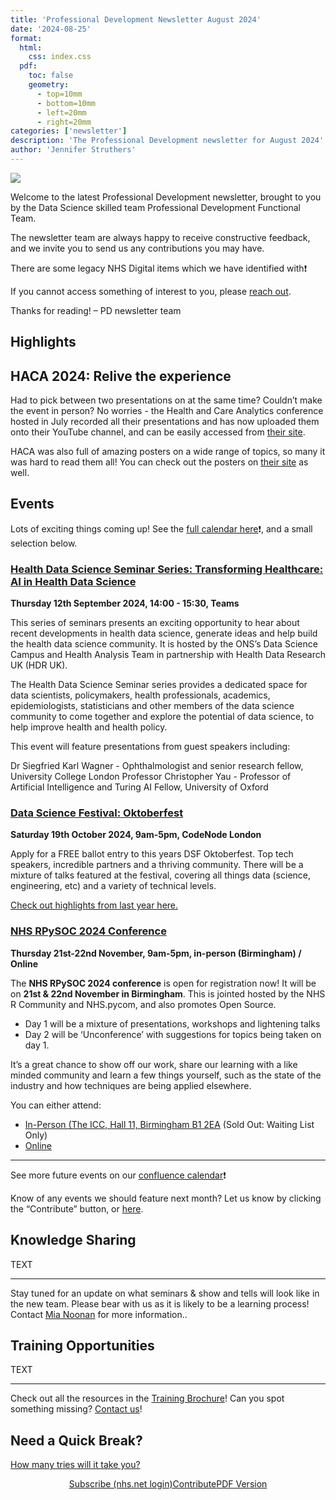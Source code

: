 ```yaml
---
title: 'Professional Development Newsletter August 2024'
date: '2024-08-25'
format:
  html:
    css: index.css
  pdf:
    toc: false
    geometry: 
      - top=10mm
      - bottom=10mm
      - left=20mm
      - right=20mm
categories: ['newsletter']
description: 'The Professional Development newsletter for August 2024'
author: 'Jennifer Struthers'
---
```


![](../../images/banner_august.png)

Welcome to the latest Professional Development newsletter, brought to you by the Data Science skilled team Professional Development Functional Team. 

The newsletter team are always happy to receive constructive feedback, and we invite you to send us any contributions you may have. 

There are some legacy NHS Digital items which we have identified with❗

If you cannot access something of interest to you, please [reach out](https://github.com/nhsengland/datascience-pd-newsletter/issues/new){target="_blank"}. 

Thanks for reading! – PD newsletter team 

<div class="section-heading">
# Highlights
</div>

## HACA 2024: Relive the experience

Had to pick between two presentations on at the same time? Couldn't make the event in person? No worries - the Health and Care Analytics conference hosted in July recorded all their presentations and has now uploaded them onto their YouTube channel, and can be easily accessed from [their site](https://haca-conference.nhs.uk/programme/){target="_blank"}.

HACA was also full of amazing posters on a wide range of topics, so many it was hard to read them all! You can check out the posters on [their site](https://haca-conference.nhs.uk/haca-24-posters/){target="_blank"} as well.


<div class="section-heading">
# Events
</div>
Lots of exciting things coming up! See the [full calendar here](https://nhsd-confluence.digital.nhs.uk/display/DAT/calendars){target="_blank"}❗, and a small selection below.


### [Health Data Science Seminar Series: Transforming Healthcare: AI in Health Data Science](https://www.eventbrite.co.uk/e/health-data-science-seminar-series-tickets-947750486217?aff=ebdssbdestsearch){target="_blank"}
**Thursday 12th September 2024, 14:00 - 15:30, Teams**

This series of seminars presents an exciting opportunity to hear about recent developments in health data science, generate ideas and help build the health data science community. It is hosted by the ONS's Data Science Campus and Health Analysis Team in partnership with Health Data Research UK (HDR UK).

The Health Data Science Seminar series provides a dedicated space for data scientists, policymakers, health professionals, academics, epidemiologists, statisticians and other members of the data science community to come together and explore the potential of data science, to help improve health and health policy.

This event will feature presentations from guest speakers including:

Dr Siegfried Karl Wagner - Ophthalmologist and senior research fellow, University College London
Professor Christopher Yau - Professor of Artificial Intelligence and Turing AI Fellow, University of Oxford

### [Data Science Festival: Oktoberfest](https://datasciencefestival.com/event/oktoberfest-2024/){target="_blank"}
**Saturday 19th October 2024, 9am-5pm, CodeNode London**

Apply for a FREE ballot entry to this years DSF Oktoberfest. Top tech speakers, incredible partners and a thriving community. There will be a mixture of talks featured at the festival, covering all things data (science, engineering, etc) and a variety of technical levels. 

[Check out highlights from last year here.](https://www.youtube.com/playlist?list=PLwzX3WM0AfxopbhVhGCA373Xk-7wNhLfq){target="_blank"}

### [NHS RPySOC 2024 Conference](https://nhsrcommunity.com/events/nhs-r-nhs-pycom-open-source-conference-nhs-rpysoc-2024-2024-ticket-for-in-person-attendance-on-thursday-21-november-2024/){target="_blank"}
**Thursday 21st-22nd November, 9am-5pm, in-person (Birmingham) / Online**

The **NHS RPySOC 2024 conference** is open for registration now! It will be on **21st & 22nd November in Birmingham**.
This is jointed hosted by the NHS R Community and NHS.pycom, and also promotes Open Source.

- Day 1 will be a mixture of presentations, workshops and lightening talks
- Day 2 will be ‘Unconference’ with suggestions for topics being taken on day 1.

It's a great chance to show off our work, share our learning with a like minded community and learn a few things yourself, such as the state of the industry and how techniques are being applied elsewhere.

You can either attend:

- [In-Person (The ICC, Hall 11, Birmingham B1 2EA](https://nhsrcommunity.com/events/nhs-r-nhs-pycom-open-source-conference-nhs-rpysoc-2024-2024-ticket-for-in-person-attendance-on-thursday-21-november-2024/) (Sold Out: Waiting List Only)
- [Online](https://nhsrcommunity.com/events/nhs-r-nhs-pycom-open-source-conference-2024-rpysoc-2024-ticket-for-virtual-attendance-on-thursday-21-november-2024/)



___

See more future events on our [confluence calendar](https://nhsd-confluence.digital.nhs.uk/display/DAT/Events+calendar){target="_blank"}❗

Know of any events we should feature next month? Let us know by clicking the "Contribute" button, or [here](https://github.com/nhsengland/datascience-pd-newsletter/issues/new?assignees=&labels=&projects=&template=suggest-some-newsletter-content-.md&title=){target="_blank"}.

<div class="section-heading">
# Knowledge Sharing
</div>

TEXT

___

Stay tuned for an update on what seminars & show and tells will look like in the new team. 
Please bear with us as it is likely to be a learning process! Contact [Mia Noonan](mailto:amelia.noonan1@nhs.net) for more information..

<div class="section-heading">
# Training Opportunities
</div>

TEXT

___

Check out all the resources in the [Training Brochure](https://nhsd-confluence.digital.nhs.uk/display/DAT/Training+Brochure){target="_blank"}! Can you spot something missing? [Contact us](mailto:datascience@nhs.net)!

<div class="section-heading">
# Need a Quick Break?
</div>

[How many tries will it take you?](custom_wordle_link){target="_blank"}



<div style="text-align: center;">

[Subscribe (nhs.net login)](https://forms.office.com/e/JJsmgPmVVJ){.btn-action-primary .btn-action .btn .btn-success .btn-lg role="button"}[Contribute](https://github.com/nhsengland/datascience-pd-newsletter/issues/new?assignees=&labels=&projects=&template=suggest-some-newsletter-content-.md&title=){.btn-action-primary .btn-action .btn .btn-info .btn-lg role="button" target="_blank"}[PDF Version](./newsletter.pdf){.btn-action-primary .btn-action .btn .btn-info .btn-lg role="button" target="_blank"}
</div>

